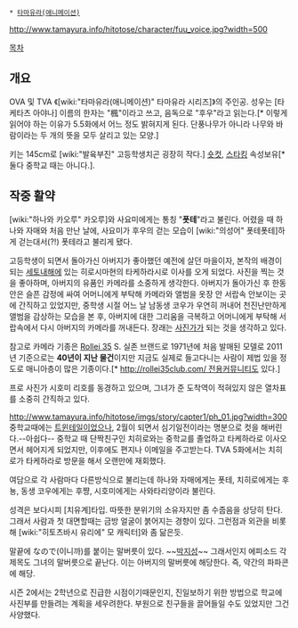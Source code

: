  * [[타마유라(애니메이션)]]

http://www.tamayura.info/hitotose/character/fuu_voice.jpg?width=500
{{{+1  沢渡 楓 Fuu Sawatari }}}

[[목차]]

== 개요 ==
OVA 및 TVA  《[wiki:"타마유라(애니메이션)" 타마유라 시리즈]》의 주인공. 성우는 [타케타츠 아야나]
이름의 한자는 "楓"이라고 쓰고, 음독으로 "후우"라고 읽는다.[* 이렇게 읽어야 하는 이유가 5.5화에서 어느 정도 밝혀지게 된다. 단풍나무가 아니라 나무와 바람이라는 두 개의 뜻을 모두 살리고 있는 모양.]

키는 145cm로 [wiki:"발육부진" 고등학생치곤 굉장히 작다.] [[숏컷]], [[스타킹]] 속성보유[* 둘다 중학교 때는 아니다.]. 
== 작중 활약 ==
[wiki:"하나와 카오루" 카오루]와 사요미에게는 통칭 "'''폿테'''"라고 불린다.  어렸을 때 하나와 자매와 처음 만난 날에, 사요미가 후우의 걷는 모습이 [wiki:"의성어" 폿테폿테]하게 걷는대서(?!) 폿테라고 불리게 됐다. 

고등학생이 되면서 돌아가신 아버지가 좋아했던 예전에 살던 마을이자, 본작의 배경이 되는 [[세토내해]]에 있는 히로시마현의 타케하라시로 이사를 오게 되었다. 
사진을 찍는 것을 좋아하며, 아버지의 유품인 카메라를 소중하게 생각한다. 아버지가 돌아가신 후 한동안은 슬픈 감정에 싸여 어머니에게 부탁해 카메라와 앨범을 옷장 안 서랍속 안보이는 곳에 간직하고 있었지만, 중학생 시절 어느 날 남동생 코우가 우연히 꺼내어 천진난만하게 앨범을 감상하는 모습을 본 후, 아버지에 대한 그리움을 극복하고 어머니에게 부탁해 서랍속에서 다시 아버지의 카메라를 꺼내든다. 장래는 [[사진가]]가 되는 것을 생각하고 있다. 

참고로 카메라 기종은 [[Rollei 35]] S. 실존 브랜드로 1971년에 처음 발매된 모델로 2011년 기준으로는 '''40년이 지난 물건'''이지만 지금도 실제로 들고다니는 사람이 제법 있을 정도로 매니아층이 많은 기종이다.[* [[http://rollei35club.com/ 전용커뮤니티]]도 있다.] 

프로 사진가 시호미 리호를 동경하고 있으며, 그녀가 준 도착역이 적혀있지 않은 열차표를 소중히 간직하고 있다.

http://www.tamayura.info/hitotose/imgs/story/capter1/ph_01.jpg?width=300
중학교때에는 [[트윈테일]]이었으나, 2월이 되면서 심기일전이라는 명분으로 컷을 해버린다.--아쉽다-- 중학교 때 단짝친구인 치히로와는 중학교를 졸업하고 타케하라로 이사오면서 헤어지게 되었지만, 이후에도 편지나 이메일을 주고받는다. TVA 5화에서는 치히로가 타케하라로 방문을 해서 오랜만에 재회했다.

여담으로 각 사람마다 다른방식으로 불리는데 하나와 자매에게는 폿테, 치히로에게는 후뇽, 동생 코우에게는 후쨩, 시호미에게는 사와타리양이라 불린다. 

성격은 보다시피 [치유계]타입. 따뜻한 분위기의 소유자지만 좀 수줍음을 상당히 탄다. 그래서 사람과 첫 대면할때는 금방 얼굴이 붉어지는 경향이 있다. 그런점과 외관을 비롯해 [wiki:"히토츠바시 유리에" 모 캐릭터]와 좀 닮은듯.

말끝에 なので(이니까)를 붙이는 말버릇이 있다. ~~[[박지성]]~~ 그래서인지 에피소드 각 제목도 그녀의 말버릇으로 끝난다. 이는 아버지의 말버릇에 해당한다. 즉, 약간의 파파콘에 해당.

시즌 2에서는 2학년으로 진급한 시점이기때문인지, 진일보하기 위한 방법으로 학교에 사진부를 만들려는 계획을 세우려한다. 부원으로 친구들을 끌어들일 수도 있었지만 그건 사양했다.
